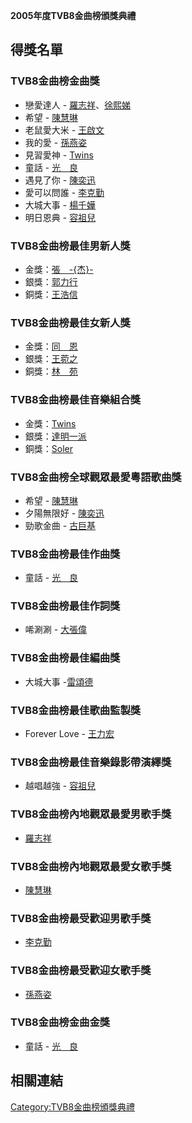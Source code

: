 {{Unreferenced |time=2008-12-21T11:26:41+00:00 }}
'''2005年度TVB8金曲榜頒獎典禮'''
== 得獎名單 ==
=== TVB8金曲榜金曲獎 ===
* 戀愛達人 - [[羅志祥|羅志祥]]、[[徐熙娣|徐熙娣]]
* 希望 - [[陳慧琳|陳慧琳]]
* 老鼠愛大米 - [[王啟文|王啟文]]
* 我的愛 - [[孫燕姿|孫燕姿]]
* 見習愛神 - [[Twins|Twins]]
* 童話 - [[光良|光　良]]
* 遇見了你 - [[陳奕迅|陳奕迅]]
* 愛可以問誰 - [[李克勤|李克勤]]
* 大城大事 - [[楊千嬅|楊千嬅]]
* 明日恩典 - [[容祖兒|容祖兒]]
=== TVB8金曲榜最佳男新人獎 ===
* 金獎：[[张杰_(中国大陆歌手)|張　-{杰}-]]
* 銀獎：[[郭力行|郭力行]]
* 銅獎：[[王浩信|王浩信]]
=== TVB8金曲榜最佳女新人獎 ===
* 金獎：[[同恩|同　恩]]
* 銀獎：[[王菀之|王菀之]]
* 銅獎：[[林苑|林　苑]]
=== TVB8金曲榜最佳音樂組合獎 ===
* 金獎：[[Twins|Twins]]
* 銀獎：[[達明一派|達明一派]]
* 銅獎：[[Soler|Soler]]
=== TVB8金曲榜全球觀眾最愛粵語歌曲獎 ===
* 希望 - [[陳慧琳|陳慧琳]]
* 夕陽無限好 - [[陳奕迅|陳奕迅]]
* 勁歌金曲 - [[古巨基|古巨基]]
=== TVB8金曲榜最佳作曲獎 ===
* 童話 - [[光良|光　良]]
=== TVB8金曲榜最佳作詞獎 ===
* 唏涮涮 - [[大張偉|大張偉]]
=== TVB8金曲榜最佳編曲獎 ===
* 大城大事 -[[雷頌德|雷頌德]]
=== TVB8金曲榜最佳歌曲監製獎 ===
* Forever Love - [[王力宏|王力宏]]
=== TVB8金曲榜最佳音樂錄影帶演繹獎 ===
* 越唱越強 - [[容祖兒|容祖兒]]
=== TVB8金曲榜內地觀眾最愛男歌手獎 ===
* [[羅志祥|羅志祥]]
=== TVB8金曲榜內地觀眾最愛女歌手獎 ===
* [[陳慧琳|陳慧琳]]
=== TVB8金曲榜最受歡迎男歌手獎 ===
* [[李克勤|李克勤]]
=== TVB8金曲榜最受歡迎女歌手獎 ===
* [[孫燕姿|孫燕姿]]
=== TVB8金曲榜金曲金獎 ===
* 童話 - [[光良|光　良]]

== 相關連結 ==
{{TVB8金曲榜頒獎典禮}}
{{香港音乐颁奖典礼}}

[[Category:TVB8金曲榜頒獎典禮|Category:TVB8金曲榜頒獎典禮]]